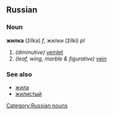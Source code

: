 ==Russian==
===Noun===
'''жилка''' (žílka) ''f'', жилки (žílki) ''pl''

#''(diminutive)'' [[veinlet]]
#''(leaf, wing, marble & figurative)'' [[vein]]

===See also===
*[[жила]]
*[[жилистый]]

[[Category:Russian nouns]]